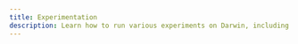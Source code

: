 ```yaml
---
title: Experimentation
description: Learn how to run various experiments on Darwin, including Assay Integration and Protein Structure Prediction.
---
```


<Cards>
  <Card
    title="Protein Structure Prediction"
    icon="fa-solid fa-key"
    href="/api-reference"
  />
  <Card
    title="Bulk RNA-Seq Analysis"
    icon="fa-solid fa-stream"
    href="https://www.nextflow.io"
  />
  <Card
    title="Biomedical Imaging Suite"
    icon="fa-solid fa-network-wired"
    href="https://snakemake.readthedocs.io/en/stable/"
  />
  <Card
    title="Biological Assay Integration"
    icon="fa-solid fa-toolbox"
    href="https://docs.python.org/3/"
  />
  <Card
    title="OpenCRISPR-1"
    icon="fa-solid fa-toolbox"
    href="https://docs.python.org/3/"
  />
</Cards>
